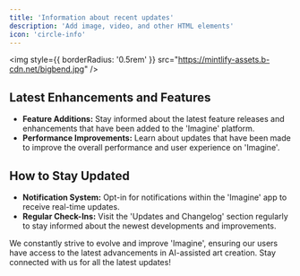 ```yaml
---
title: 'Information about recent updates'
description: 'Add image, video, and other HTML elements'
icon: 'circle-info'
---
```


<img
  style={{ borderRadius: '0.5rem' }}
  src="https://mintlify-assets.b-cdn.net/bigbend.jpg"
/>

## Latest Enhancements and Features

- **Feature Additions:** Stay informed about the latest feature releases and enhancements that have been added to the 'Imagine' platform.
- **Performance Improvements:** Learn about updates that have been made to improve the overall performance and user experience on 'Imagine'.

## How to Stay Updated

- **Notification System:** Opt-in for notifications within the 'Imagine' app to receive real-time updates.
- **Regular Check-Ins:** Visit the 'Updates and Changelog' section regularly to stay informed about the newest developments and improvements.

We constantly strive to evolve and improve 'Imagine', ensuring our users have access to the latest advancements in AI-assisted art creation. Stay connected with us for all the latest updates!